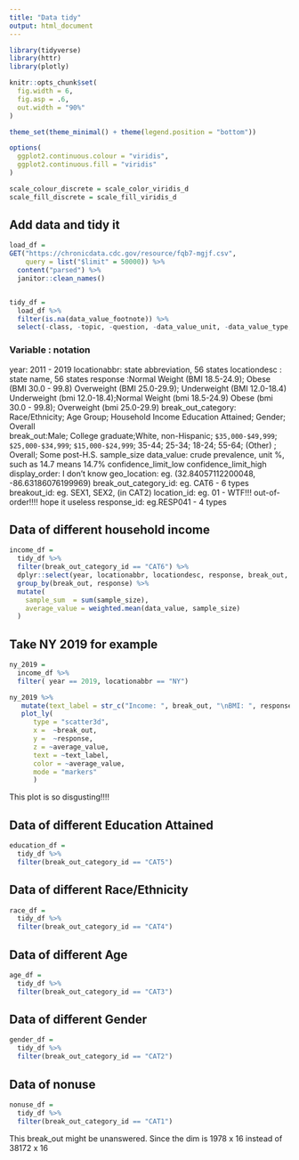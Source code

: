```yaml
---
title: "Data tidy"
output: html_document
---
```


```r
library(tidyverse)
library(httr)
library(plotly)

knitr::opts_chunk$set(
  fig.width = 6,
  fig.asp = .6,
  out.width = "90%"
)

theme_set(theme_minimal() + theme(legend.position = "bottom"))

options(
  ggplot2.continuous.colour = "viridis",
  ggplot2.continuous.fill = "viridis"
)

scale_colour_discrete = scale_color_viridis_d
scale_fill_discrete = scale_fill_viridis_d
```




## Add data and tidy it

```r
load_df =
GET("https://chronicdata.cdc.gov/resource/fqb7-mgjf.csv",
    query = list("$limit" = 50000)) %>% 
  content("parsed") %>% 
  janitor::clean_names()


tidy_df = 
  load_df %>% 
  filter(is.na(data_value_footnote)) %>% 
  select(-class, -topic, -question, -data_value_unit, -data_value_type, -data_source, -data_value_footnote_symbol, -data_value_footnote, -question_id, -class_id, -topic_id, -states, -counties)
```
### Variable : notation
year: 2011 - 2019
locationabbr: state abbreviation, 56 states
locationdesc : state name, 56 states
response :Normal Weight (BMI 18.5-24.9); Obese (BMI 30.0 - 99.8)
          Overweight (BMI 25.0-29.9); Underweight (BMI 12.0-18.4)
          Underweight (bmi 12.0-18.4);Normal Weight (bmi 18.5-24.9)
          Obese (bmi 30.0 - 99.8); Overweight (bmi 25.0-29.9)
break_out_category: Race/Ethnicity; Age Group; Household Income
                    Education Attained; Gender; Overall  
break_out:Male; College graduate;White, non-Hispanic;
          `$35,000-$49,999`; `$25,000-$34,999`; `$15,000-$24,999`;
          35-44; 25-34; 18-24; 55-64; 
          (Other) ; Overall; Some post-H.S.
sample_size
data_value: crude prevalence, unit %, such as 14.7 means 14.7%
confidence_limit_low
confidence_limit_high
display_order: I don't know
geo_location: eg. (32.84057112200048, -86.63186076199969)
break_out_category_id: eg. CAT6 - 6 types
breakout_id: eg. SEX1, SEX2, (in CAT2)
location_id: eg. 01 - WTF!!! out-of-order!!!! hope it useless
response_id: eg.RESP041 - 4 types 


## Data of different household income
```r
income_df = 
  tidy_df %>% 
  filter(break_out_category_id == "CAT6") %>%
  dplyr::select(year, locationabbr, locationdesc, response, break_out, sample_size, data_value, confidence_limit_low, confidence_limit_high, response_id) %>% 
  group_by(break_out, response) %>%
  mutate(
    sample_sum  = sum(sample_size),
    average_value = weighted.mean(data_value, sample_size)
  ) 
```

## Take NY 2019 for example
```r
ny_2019 = 
  income_df %>% 
  filter( year == 2019, locationabbr == "NY") 

ny_2019 %>% 
   mutate(text_label = str_c("Income: ", break_out, "\nBMI: ", response, "\nCrude prevalence: ", average_value)) %>% 
   plot_ly(
      type = "scatter3d", 
      x =  ~break_out, 
      y =  ~response, 
      z = ~average_value,
      text = ~text_label,
      color = ~average_value,
      mode = "markers" 
      )
```
This plot is so disgusting!!!!

## Data of different Education Attained
```r
education_df = 
  tidy_df %>% 
  filter(break_out_category_id == "CAT5") 
```

## Data of different Race/Ethnicity
```r
race_df = 
  tidy_df %>% 
  filter(break_out_category_id == "CAT4") 
```

## Data of different Age
```r
age_df = 
  tidy_df %>% 
  filter(break_out_category_id == "CAT3") 
```

## Data of different Gender
```r
gender_df = 
  tidy_df %>% 
  filter(break_out_category_id == "CAT2") 
```

## Data of nonuse
```r
nonuse_df = 
  tidy_df %>% 
  filter(break_out_category_id == "CAT1") 
```
This break_out might be unanswered. Since the dim is 1978 x 16 instead of 38172 x 16